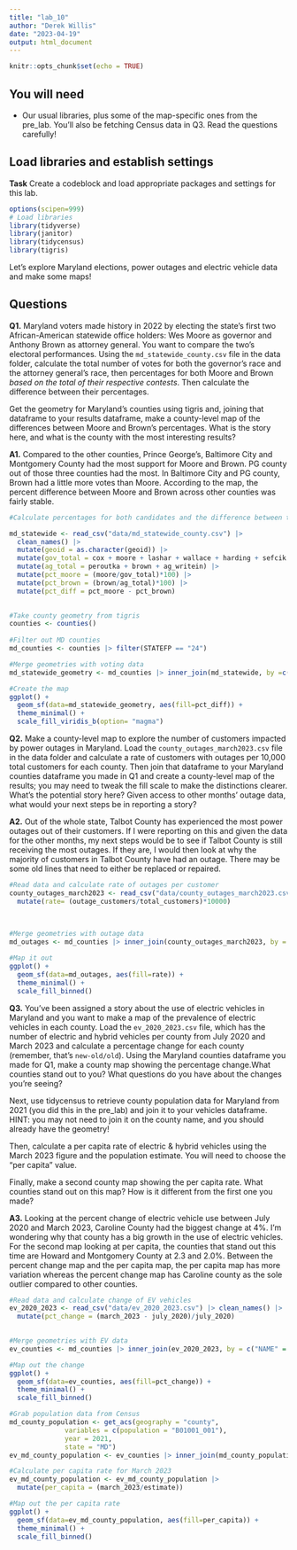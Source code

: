 ```yaml
---
title: "lab_10"
author: "Derek Willis"
date: "2023-04-19"
output: html_document
---
```


```r
knitr::opts_chunk$set(echo = TRUE)
```

## You will need

-   Our usual libraries, plus some of the map-specific ones from the pre_lab. You'll also be fetching Census data in Q3. Read the questions carefully!

## Load libraries and establish settings

**Task** Create a codeblock and load appropriate packages and settings for this lab.

```r
options(scipen=999)
# Load libraries
library(tidyverse)
library(janitor)
library(tidycensus)
library(tigris)
```

Let's explore Maryland elections, power outages and electric vehicle data and make some maps!

## Questions

**Q1.** Maryland voters made history in 2022 by electing the state's first two African-American statewide office holders: Wes Moore as governor and Anthony Brown as attorney general. You want to compare the two's electoral performances. Using the `md_statewide_county.csv` file in the data folder, calculate the total number of votes for both the governor's race and the attorney general's race, then percentages for both Moore and Brown *based on the total of their respective contests*. Then calculate the difference between their percentages.

Get the geometry for Maryland's counties using tigris and, joining that dataframe to your results dataframe, make a county-level map of the differences between Moore and Brown's percentages. What is the story here, and what is the county with the most interesting results?

**A1.** Compared to the other counties, Prince George's, Baltimore City and Montgomery County had the most support for Moore and Brown. PG county out of those three counties had the most. In Baltimore City and PG county, Brown had a little more votes than Moore. According to the map, the percent difference between Moore and Brown across other counties was fairly stable.

```r
#Calculate percentages for both candidates and the difference between them per county

md_statewide <- read_csv("data/md_statewide_county.csv") |> 
  clean_names() |> 
  mutate(geoid = as.character(geoid)) |>
  mutate(gov_total = cox + moore + lashar + wallace + harding + sefcik + gov_writein) |>
  mutate(ag_total = peroutka + brown + ag_writein) |>
  mutate(pct_moore = (moore/gov_total)*100) |>
  mutate(pct_brown = (brown/ag_total)*100) |>
  mutate(pct_diff = pct_moore - pct_brown)
  
```

```r
#Take county geometry from tigris
counties <- counties()
  
#Filter out MD counties
md_counties <- counties |> filter(STATEFP == "24")
```

```r
#Merge geometries with voting data
md_statewide_geometry <- md_counties |> inner_join(md_statewide, by =c("GEOID" = "geoid"))
```

```r
#Create the map
ggplot() +
  geom_sf(data=md_statewide_geometry, aes(fill=pct_diff)) +
  theme_minimal() +
  scale_fill_viridis_b(option= "magma")
```

**Q2.** Make a county-level map to explore the number of customers impacted by power outages in Maryland. Load the `county_outages_march2023.csv` file in the data folder and calculate a rate of customers with outages per 10,000 total customers for each county. Then join that dataframe to your Maryland counties dataframe you made in Q1 and create a county-level map of the results; you may need to tweak the fill scale to make the distinctions clearer. What's the potential story here? Given access to other months' outage data, what would your next steps be in reporting a story?

**A2.** Out of the whole state, Talbot County has experienced the most power outages out of their customers. If I were reporting on this and given the data for the other months, my next steps would be to see if Talbot County is still receiving the most outages. If they are, I would then look at why the majority of customers in Talbot County have had an outage. There may be some old lines that need to either be replaced or repaired.

```r
#Read data and calculate rate of outages per customer
county_outages_march2023 <- read_csv("data/county_outages_march2023.csv") |> clean_names() |>
  mutate(rate= (outage_customers/total_customers)*10000)
  
  

```

```r
#Merge geometries with outage data
md_outages <- md_counties |> inner_join(county_outages_march2023, by = c("NAME" = "county"))
```

```r
#Map it out
ggplot() +
  geom_sf(data=md_outages, aes(fill=rate)) +
  theme_minimal() +
  scale_fill_binned()
```

**Q3.** You've been assigned a story about the use of electric vehicles in Maryland and you want to make a map of the prevalence of electric vehicles in each county. Load the `ev_2020_2023.csv` file, which has the number of electric and hybrid vehicles per county from July 2020 and March 2023 and calculate a percentage change for each county (remember, that's `new-old/old`). Using the Maryland counties dataframe you made for Q1, make a county map showing the percentage change.What counties stand out to you? What questions do you have about the changes you're seeing?

Next, use tidycensus to retrieve county population data for Maryland from 2021 (you did this in the pre_lab) and join it to your vehicles dataframe. HINT: you may not need to join it on the county name, and you should already have the geometry!

Then, calculate a per capita rate of electric & hybrid vehicles using the March 2023 figure and the population estimate. You will need to choose the "per capita" value.

Finally, make a second county map showing the per capita rate. What counties stand out on this map? How is it different from the first one you made?

**A3.** Looking at the percent change of electric vehicle use between July 2020 and March 2023, Caroline County had the biggest change at 4%. I'm wondering why that county has a big growth in the use of electric vehicles. For the second map looking at per capita, the counties that stand out this time are Howard and Montgomery County at 2.3 and 2.0%. Between the percent change map and the per capita map, the per capita map has more variation whereas the percent change map has Caroline county as the sole outlier compared to other counties.

```r
#Read data and calculate change of EV vehicles
ev_2020_2023 <- read_csv("data/ev_2020_2023.csv") |> clean_names() |>
  mutate(pct_change = (march_2023 - july_2020)/july_2020)
  
```

```r
#Merge geometries with EV data
ev_counties <- md_counties |> inner_join(ev_2020_2023, by = c("NAME" = "county"))
```

```r
#Map out the change
ggplot() +
  geom_sf(data=ev_counties, aes(fill=pct_change)) +
  theme_minimal() +
  scale_fill_binned()
```

```r
#Grab population data from Census
md_county_population <- get_acs(geography = "county",
              variables = c(population = "B01001_001"),
              year = 2021,
              state = "MD")
ev_md_county_population <- ev_counties |> inner_join(md_county_population, by = "GEOID")
```

```r
#Calculate per capita rate for March 2023
ev_md_county_population <- ev_md_county_population |> 
  mutate(per_capita = (march_2023/estimate))
```

```r
#Map out the per capita rate
ggplot() +
  geom_sf(data=ev_md_county_population, aes(fill=per_capita)) +
  theme_minimal() +
  scale_fill_binned()
```
